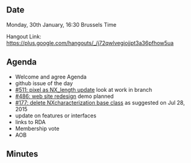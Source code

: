 ==Date==

Monday, 30th January, 16:30 Brussels Time

Hangout Link: https://plus.google.com/hangouts/_/j72qwlvegiojjpt3a36pfhow5ua

==Agenda==

* Welcome and agree Agenda
* github issue of the day
* [https://github.com/nexusformat/definitions/issues/511 #511: pixel as NX_length update] look at work in branch
* [https://github.com/nexusformat/definitions/issues/486 #486: web site redesign] demo planned
* [https://github.com/nexusformat/definitions/issues/177 #177: delete NXcharacterization base class] as suggested on Jul 28, 2015
* update on features or interfaces
* links to RDA
* Membership vote
* AOB

==Minutes==